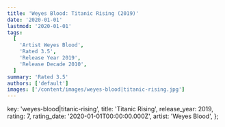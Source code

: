 ```yaml
---
title: 'Weyes Blood: Titanic Rising (2019)'
date: '2020-01-01'
lastmod: '2020-01-01'
tags:
  [
    'Artist Weyes Blood',
    'Rated 3.5',
    'Release Year 2019',
    'Release Decade 2010',
  ]
summary: 'Rated 3.5'
authors: ['default']
images: ['/content/images/weyes-blood|titanic-rising.jpg']
---
```


  key: 'weyes-blood|titanic-rising',
  title: 'Titanic Rising',
  release_year: 2019,
  rating: 7,
  rating_date: '2020-01-01T00:00:00.000Z',
  artist: 'Weyes Blood',
};

<MusicRating data={data} />
